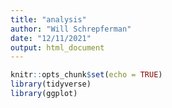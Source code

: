 ```yaml
---
title: "analysis"
author: "Will Schrepferman"
date: "12/11/2021"
output: html_document
---
```


```r
knitr::opts_chunk$set(echo = TRUE)
library(tidyverse)
library(ggplot)
```



```r

```

